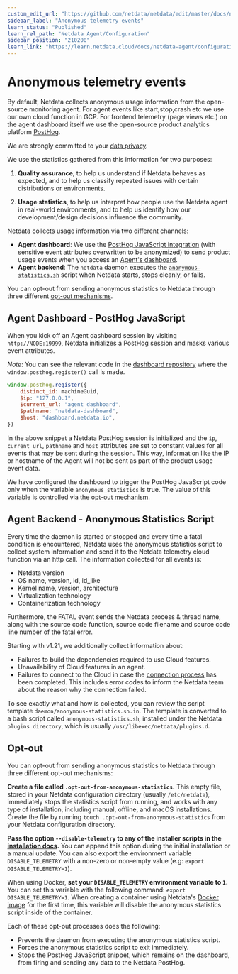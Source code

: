 ```yaml
---
custom_edit_url: "https://github.com/netdata/netdata/edit/master/docs/netdata-agent/configuration/anonymous-telemetry-events.md"
sidebar_label: "Anonymous telemetry events"
learn_status: "Published"
learn_rel_path: "Netdata Agent/Configuration"
sidebar_position: "210200"
learn_link: "https://learn.netdata.cloud/docs/netdata-agent/configuration/anonymous-telemetry-events"
---
```


# Anonymous telemetry events

By default, Netdata collects anonymous usage information from the open-source monitoring agent. For agent events like start,stop,crash etc we use our own cloud function in GCP. For frontend telemetry (page views etc.) on the agent dashboard itself we use the open-source
product analytics platform [PostHog](https://github.com/PostHog/posthog).

We are strongly committed to your [data privacy](https://netdata.cloud/privacy/).

We use the statistics gathered from this information for two purposes:

1. **Quality assurance**, to help us understand if Netdata behaves as expected, and to help us classify repeated
     issues with certain distributions or environments.

2. **Usage statistics**, to help us interpret how people use the Netdata agent in real-world environments, and to help
     us identify how our development/design decisions influence the community.

Netdata collects usage information via two different channels:

- **Agent dashboard**: We use the [PostHog JavaScript integration](https://posthog.com/docs/integrations/js-integration) (with sensitive event attributes overwritten to be anonymized) to send product usage events when you access an [Agent's dashboard](/docs/dashboards-and-charts).
- **Agent backend**: The `netdata` daemon executes the [`anonymous-statistics.sh`](https://github.com/netdata/netdata/blob/6469cf92724644f5facf343e4bdd76ac0551a418/daemon/anonymous-statistics.sh.in) script when Netdata starts, stops cleanly, or fails.

You can opt-out from sending anonymous statistics to Netdata through three different [opt-out mechanisms](#opt-out).

## Agent Dashboard - PostHog JavaScript

When you kick off an Agent dashboard session by visiting `http://NODE:19999`, Netdata initializes a PostHog session and masks various event attributes.

_Note_: You can see the relevant code in the [dashboard repository](https://github.com/netdata/dashboard/blob/master/src/domains/global/sagas.ts#L107) where the `window.posthog.register()` call is made.  

```JavaScript
window.posthog.register({
    distinct_id: machineGuid,
    $ip: "127.0.0.1",
    $current_url: "agent dashboard",
    $pathname: "netdata-dashboard",
    $host: "dashboard.netdata.io",
})
```

In the above snippet a Netdata PostHog session is initialized and the `ip`, `current_url`, `pathname` and `host` attributes are set to constant values for all events that may be sent during the session. This way, information like the IP or hostname of the Agent will not be sent as part of the product usage event data.

We have configured the dashboard to trigger the PostHog JavaScript code only when the variable `anonymous_statistics` is true. The value of this
variable is controlled via the [opt-out mechanism](#opt-out).

## Agent Backend - Anonymous Statistics Script

Every time the daemon is started or stopped and every time a fatal condition is encountered, Netdata uses the anonymous
statistics script to collect system information and send it to the Netdata telemetry cloud function via an http call. The information collected for all
events is:

- Netdata version
- OS name, version, id, id_like
- Kernel name, version, architecture
- Virtualization technology
- Containerization technology

Furthermore, the FATAL event sends the Netdata process & thread name, along with the source code function, source code
filename and source code line number of the fatal error.

Starting with v1.21, we additionally collect information about:

- Failures to build the dependencies required to use Cloud features.
- Unavailability of Cloud features in an agent.
- Failures to connect to the Cloud in case the [connection process](/docs/netdata-cloud/connect-agent-to-cloud) has been completed. This includes error codes
    to inform the Netdata team about the reason why the connection failed.

To see exactly what and how is collected, you can review the script template `daemon/anonymous-statistics.sh.in`. The
template is converted to a bash script called `anonymous-statistics.sh`, installed under the Netdata `plugins
directory`, which is usually `/usr/libexec/netdata/plugins.d`.

## Opt-out

You can opt-out from sending anonymous statistics to Netdata through three different opt-out mechanisms:

**Create a file called `.opt-out-from-anonymous-statistics`.** This empty file, stored in your Netdata configuration
directory (usually `/etc/netdata`), immediately stops the statistics script from running, and works with any type of
installation, including manual, offline, and macOS installations. Create the file by running `touch
.opt-out-from-anonymous-statistics` from your Netdata configuration directory.

**Pass the option `--disable-telemetry` to any of the installer scripts in the [installation
docs](/docs/netdata-agent/installation).** You can append this option during the initial installation or a manual
update. You can also export the environment variable `DISABLE_TELEMETRY` with a non-zero or non-empty value
(e.g: `export DISABLE_TELEMETRY=1`).

When using Docker, **set your `DISABLE_TELEMETRY` environment variable to `1`.** You can set this variable with the following
command: `export DISABLE_TELEMETRY=1`. When creating a container using Netdata's [Docker
image](/docs/netdata-agent/installation/docker#create-a-new-netdata-agent-container) for the first time, this variable will disable
the anonymous statistics script inside of the container.

Each of these opt-out processes does the following:

- Prevents the daemon from executing the anonymous statistics script.
- Forces the anonymous statistics script to exit immediately.
- Stops the PostHog JavaScript snippet, which remains on the dashboard, from firing and sending any data to the Netdata PostHog.
